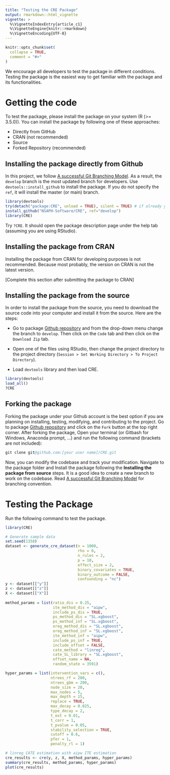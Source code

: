 ```yaml
---
title: "Testing the CRE Package"
output: rmarkdown::html_vignette
vignette: >
  %\VignetteIndexEntry{article_c1}
  %\VignetteEngine{knitr::rmarkdown}
  %\VignetteEncoding{UTF-8}
---
```


```r
knitr::opts_chunk$set(
  collapse = TRUE,
  comment = "#>"
)
```

We encourage all developers to test the package in different conditions. 
Testing the package is the easiest way to get familiar with the package and its 
functionalities.  

# Getting the code


To test the package, please install the package on your
system (R (>= 3.5.0)). You can install the package by following one of these 
approaches:

- Directly from GitHub
- CRAN (not recommended)
- Source 
- Forked Repository (recommended)

## Installing the package directly from Github

In this project, we follow [A successful Git Branching Model](https://nvie.com/posts/a-successful-git-branching-model/).
As a result, the `develop` branch is the most updated branch for developers. Use
`devtools::install_github` to install the package. If you do not specify the `ref`,
it will install the master (or main) branch.  

```R
library(devtools)
try(detach("package:CRE", unload = TRUE), silent = TRUE) # if already you have the package, detach and unload it, to have a new install. 
install_github("NSAPH-Software/CRE", ref="develop")
library(CRE)
```

Try `?CRE`. It should open the package description page under the help tab 
(assuming you are using RStudio).

## Installing the package from CRAN

Installing the package from CRAN for developing purposes is not recommended. 
Because most probably, the version on CRAN is not the latest version. 

[Complete this section after submitting the package to CRAN]

## Installing the package from the source

In order to install the package from the source, you need to download the source 
code into your computer and install it from the source. Here are the steps:

- Go to package [Github repository](https://github.com/NSAPH-Software/CRE) and from the 
drop-down menu change the branch to `develop`. Then click on the `Code` tab and 
then click on the `Download Zip` tab.

- Open one of the files using RStudio, then change the project directory to the 
project directory (`Session > Set Working Directory > To Project Directory`). 

- Load `devtools` library and then load CRE.

```R
library(devtools)
load_all()
?CRE
```

## Forking the package

Forking the package under your Github account is the best option if you are 
planning on installing, testing, modifying, and contributing to the 
project. Go to package [Github repository](https://github.com/NSAPH-Software/CRE) and 
click on the `Fork` button at the top right corner. After forking the package, 
Open your terminal (or Gitbash for Windows, Anaconda prompt, ...) and run the 
following command  (brackets are not included):

```S
git clone git@github.com:[your user name]/CRE.git
```

Now, you can modify the codebase and track your modification. Navigate to the 
package folder and Install the package following the 
**Installing the package from source** steps. It is a good idea 
to create a new branch to work on the codebase. Read 
[A successful Git Branching Model](https://nvie.com/posts/a-successful-git-branching-model/) for 
branching convention.

# Testing the Package

Run the following command to test the package. 

```r
library(CRE)

# Generate sample data
set.seed(1358)
dataset <- generate_cre_dataset(n = 1000, 
                                rho = 0, 
                                n_rules = 2, 
                                p = 10,
                                effect_size = 2, 
                                binary_covariates = TRUE,
                                binary_outcome = FALSE,
                                confounding = "nc")
y <- dataset[["y"]]
z <- dataset[["z"]]
X <- dataset[["X"]]
                   
method_params = list(ratio_dis = 0.25,
                     ite_method_dis = "aipw",
                     include_ps_dis = TRUE,
                     ps_method_dis = "SL.xgboost",
                     ps_method_inf = "SL.xgboost",
                     oreg_method_dis = "SL.xgboost",
                     oreg_method_inf = "SL.xgboost",
                     ite_method_inf = "aipw",
                     include_ps_inf = TRUE,
                     include_offset = FALSE,
                     cate_method = "linreg",
                     cate_SL_library = "SL.xgboost",
                     offset_name = NA,
                     random_state = 3591)

hyper_params = list(intervention_vars = c(),
                    ntrees_rf = 200,
                    ntrees_gbm = 200,
                    node_size = 20,
                    max_nodes = 5,
                    max_depth = 15,
                    replace = TRUE,
                    max_decay = 0.025,
                    type_decay = 2,
                    t_ext = 0.01,
                    t_corr = 1,
                    t_pvalue = 0.05,
                    stability_selection = TRUE,
                    cutoff = 0.6,
                    pfer = 1,
                    penalty_rl = 1)

# linreg CATE estimation with aipw ITE estimation
cre_results <- cre(y, z, X, method_params, hyper_params)
summary(cre_results, method_params, hyper_params)
plot(cre_results)
```

